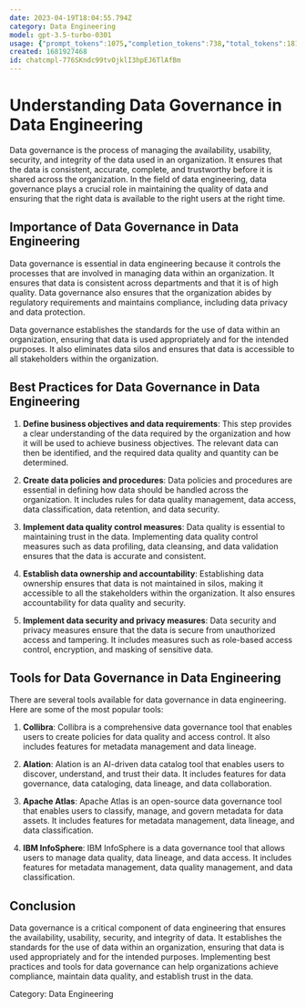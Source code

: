 ```yaml
---
date: 2023-04-19T18:04:55.794Z
category: Data Engineering
model: gpt-3.5-turbo-0301
usage: {"prompt_tokens":1075,"completion_tokens":738,"total_tokens":1813}
created: 1681927468
id: chatcmpl-776SKndc99tvOjklI3hpEJ6TlAfBm
---
```


# Understanding Data Governance in Data Engineering

Data governance is the process of managing the availability, usability, security, and integrity of the data used in an organization. It ensures that the data is consistent, accurate, complete, and trustworthy before it is shared across the organization. In the field of data engineering, data governance plays a crucial role in maintaining the quality of data and ensuring that the right data is available to the right users at the right time.

## Importance of Data Governance in Data Engineering

Data governance is essential in data engineering because it controls the processes that are involved in managing data within an organization. It ensures that data is consistent across departments and that it is of high quality. Data governance also ensures that the organization abides by regulatory requirements and maintains compliance, including data privacy and data protection.

Data governance establishes the standards for the use of data within an organization, ensuring that data is used appropriately and for the intended purposes. It also eliminates data silos and ensures that data is accessible to all stakeholders within the organization.

## Best Practices for Data Governance in Data Engineering

1. **Define business objectives and data requirements**: This step provides a clear understanding of the data required by the organization and how it will be used to achieve business objectives. The relevant data can then be identified, and the required data quality and quantity can be determined.

2. **Create data policies and procedures**: Data policies and procedures are essential in defining how data should be handled across the organization. It includes rules for data quality management, data access, data classification, data retention, and data security.

3. **Implement data quality control measures**: Data quality is essential to maintaining trust in the data. Implementing data quality control measures such as data profiling, data cleansing, and data validation ensures that the data is accurate and consistent.

4. **Establish data ownership and accountability**: Establishing data ownership ensures that data is not maintained in silos, making it accessible to all the stakeholders within the organization. It also ensures accountability for data quality and security.

5. **Implement data security and privacy measures**: Data security and privacy measures ensure that the data is secure from unauthorized access and tampering. It includes measures such as role-based access control, encryption, and masking of sensitive data.

## Tools for Data Governance in Data Engineering

There are several tools available for data governance in data engineering. Here are some of the most popular tools:

1. **Collibra**: Collibra is a comprehensive data governance tool that enables users to create policies for data quality and access control. It also includes features for metadata management and data lineage.

2. **Alation**: Alation is an AI-driven data catalog tool that enables users to discover, understand, and trust their data. It includes features for data governance, data cataloging, data lineage, and data collaboration.

3. **Apache Atlas**: Apache Atlas is an open-source data governance tool that enables users to classify, manage, and govern metadata for data assets. It includes features for metadata management, data lineage, and data classification.

4. **IBM InfoSphere**: IBM InfoSphere is a data governance tool that allows users to manage data quality, data lineage, and data access. It includes features for metadata management, data quality management, and data classification.

## Conclusion

Data governance is a critical component of data engineering that ensures the availability, usability, security, and integrity of data. It establishes the standards for the use of data within an organization, ensuring that data is used appropriately and for the intended purposes. Implementing best practices and tools for data governance can help organizations achieve compliance, maintain data quality, and establish trust in the data. 

Category: Data Engineering